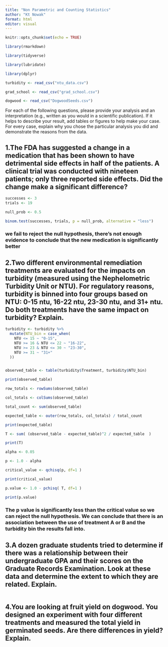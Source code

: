 ```yaml
---
title: "Non Parametric and Counting Statistics"
author: "Kt Nowak"
format: html
editor: visual
---
```

```r
knitr::opts_chunk$set(echo = TRUE)
```
```r

library(rmarkdown)

library(tidyverse)

library(lubridate)

library(dplyr)

turbidity <- read_csv("ntu_data.csv")

grad_school <- read_csv("grad_school.csv")

dogwood <- read_csv("DogwoodSeeds.csv")


```
For each of the following questions, please provide your analysis and an interpretation (e.g., written as you would in a scientific publication).  If it helps to describe your result, add tables or figures to help make your case. For every case, explain why you chose the particular analysis you did and demonstrate the reasons from the data.

## 1.The FDA has suggested a change in a medication that has been shown to have detrimental side effects in half of the patients.  A clinical trial was conducted with nineteen patients; only three reported side effects.  Did the change make a significant difference?  
```r
successes <- 3
trials <- 19

null_prob <- 0.5

binom.test(successes, trials, p = null_prob, alternative = "less")


```
### we fail to reject the null hypothesis, there's not enough evidence to conclude that the new medication is significantly better



## 2.Two different environmental remediation treatments are evaluated for the impacts on turbidity (measured using the Nephelometric Turbidity Unit or NTU).  For regulatory reasons, turbidity is binned into four groups based on NTU: 0-15 ntu, 16-22 ntu, 23-30 ntu, and 31+ ntu.  Do both treatments have the same impact on turbidity?  Explain.

```r

turbidity <- turbidity %>%
  mutate(NTU_bin = case_when(
    NTU <= 15 ~ "0-15",
    NTU >= 16 & NTU <= 22 ~ "16-22",
    NTU >= 23 & NTU <= 30 ~ "23-30",
    NTU >= 31 ~ "31+"
  ))


observed_table <- table(turbidity$Treatment, turbidity$NTU_bin)

print(observed_table)

```

```r

row_totals <- rowSums(observed_table)

col_totals <- colSums(observed_table)

total_count <- sum(observed_table)

expected_table <- outer(row_totals, col_totals) / total_count

print(expected_table)


```
```r
T <- sum( (observed_table - expected_table)^2 / expected_table  )

print(T)

alpha <- 0.05

p <- 1.0 - alpha 

critical_value <- qchisq(p, df=1 )

print(critical_value)

p.value <- 1.0 - pchisq( T, df=1 )

print(p.value)

```
### The p value is significantly less than the critical value so we can reject the null hypothesis. We can conclude that there is an association between the use of treatment A or B and the turbidity bin the results fall into.



## 3.A dozen graduate students tried to determine if there was a relationship between their undergraduate GPA and their scores on the Graduate Records Examination.  Look at these data and determine the extent to which they are related.  Explain.
```r
```
## 4.You are looking at fruit yield on dogwood.  You designed an experiment with four different treatments and measured the total yield in germinated seeds.  Are there differences in yield?  Explain.
```r
```


